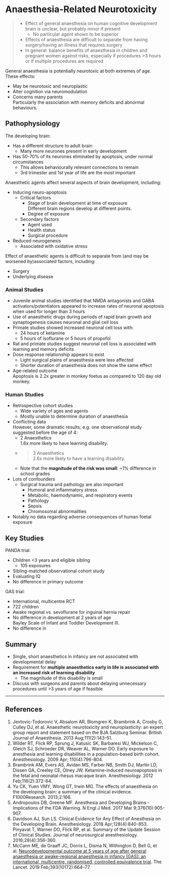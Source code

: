 # Anaesthesia-Related Neurotoxicity


>* Effect of general anaesthesia on human cognitive development brain is unclear, but probably minor if present
>	* No particular agent shown to be superior
>* Effects of anaesthesia are difficult to separate from having surgery/having an illness that requires surgery
>* In general: balance benefits of anaesthesia in children and pregnant women against risks, especially if procedures >3 hours or if multiple procedures are required


General anaesthesia is potentially neurotoxic at both extremes of age. These effects:

* May be neurotoxic and neuroplastic
* Alter cognition via neuromodulation
* Concerns many parents  
Particularly the association with memory deficits and abnormal behaviours.

## Pathophysiology

The developing brain:

* Has a different structure to adult brain
	* Many more neurones present in early development
* Has 50-70% of its neurones eliminated by apoptosis, under normal circumstances
	* This allows behaviourally relevant connections to remain
	* 3rd trimester and 1st year of life are the most important


Anaesthetic agents affect several aspects of brain development, including:

* Inducing neuro-apoptosis  
	* Critical factors
		* Stage of brain development at time of exposure  
		Different brain regions develop at different points.
		* Degree of exposure
	* Secondary factors
		* Agent used
		* Health status
		* Surgical procedure
* Reduced neurogenesis
	* Associated with oxidative stress  

Effect of anaesthetic agents is difficult to separate from (and may be worsened by)associated factors, including:

* Surgery
* Underlying disease


### Animal Studies

* Juvenile animal studies identified that NMDA antagonists and GABA activators/potentiators appeared to increase rates of neuronal apoptosis when used for longer than 3 hours
* Use of anaesthetic drugs during periods of rapid brain growth and synaptogenesis causes neuronal and glial cell loss
* Primate studies showed increased neuronal cell loss with:
	* 24 hours of ketamine
	* 5 hours of isoflurane or 5 hours of propofol
* Rat and primate studies suggest neuronal cell loss is associated with learning and memory deficits
* Dose response relationship appears to exist
	* Light surgical plains of anaesthesia were less affected
	* Shorter duration of anaesthesia does not show the same effect
* Age-related outcome  
Apoptosis is 2.2x greater in monkey foetus as compared to 120 day old monkey.


### Human Studies

* Retrospective cohort studies
	* Wide variety of ages and agents
	* Mostly unable to determine duration of anaesthesia
* Conflicting data  
However, some dramatic results; e.g. one observational study suggested before the age of 4:
	* 2 Anaesthetics  
	1.6x more likely to have learning disability.
	* >3 Anaesthetics  
	2.6x more likely to have a learning disability.
	* Note that the **magnitude of the risk was small**: ~1% difference in school grades
* Lots of confounders
	* Surgical trauma and pathology are also important
		* Humoral and inflammatory stress
		* Metabolic, haemodynamic, and respiratory events
		* Pathology
		* Sepsis
		* Chromosomal abnormalities
* Notably no data regarding adverse consequences of human foetal exposure


## Key Studies

PANDA trial:

* Children <3 years and eligible sibling
	* 105 exposures
* Sibling-matched observational cohort study
* Evaluating IQ
* No difference in primary outcome

GAS trial:

* International, multicentre RCT
* 722 children
* Awake regional vs. sevoflurane for inguinal hernia repair
* No difference in development at 2 years of age  
Bayley Scale of Infant and Toddler Development III.
* No difference in 


## Summary

* Single, short anaesthetics in infancy are not associated with developmental delay
* Requirement for **multiple anaesthetics early in life is associated with an increased risk of learning disability**
	* The magnitude of this disability is small
* Discuss with surgeons and parents about delaying unnecessary procedures until >3 years of age if feasible


---

## References

1. Jevtovic-Todorovic V, Absalom AR, Blomgren K, Brambrink A, Crosby G, Culley DJ, et al. Anaesthetic neurotoxicity and neuroplasticity: an expert group report and statement based on the BJA Salzburg Seminar. British Journal of Anaesthesia. 2013 Aug;111(2):143–51. 
2. Wilder RT, Flick RP, Sprung J, Katusic SK, Barbaresi WJ, Mickelson C, Gleich SJ, Schroeder DR, Weaver AL, Warner DO. Early exposure to anesthesia and learning disabilities in a population-based birth cohort. Anesthesiology. 2009 Apr; 110(4):796-804.
3. Brambrink AM, Evers AS, Avidan MS, Farber NB, Smith DJ, Martin LD, Dissen GA, Creeley CE, Olney JW. Ketamine-induced neuroapoptosis in the fetal and neonatal rhesus macaque brain. Anesthesiology. 2012 Feb;116(2):372-84.
4. Yu CK, Yuen VMY, Wong GT, Irwin MG. The effects of anaesthesia on the developing brain: a summary of the clinical evidence. F1000Research. 2013;2:166.
5. Andropoulos DB, Greene MF. Anesthesia and Developing Brains - Implications of the FDA Warning. N Engl J Med. 2017 Mar 9;376(10):905-907.
6. Davidson AJ, Sun LS. Clinical Evidence for Any Effect of Anesthesia on the Developing Brain. Anesthesiology. 2018 Apr;128(4):840-853.
Pinyavat T, Warner DO, Flick RP, et al. Summary of the Update Session of Clinical Studies. Journal of neurosurgical anesthesiology. 2016;28(4):356-360.
7. McCann ME, de Graaff JC, Dorris L, Disma N, Withington D, Bell G, et al. [Neurodevelopmental outcome at 5 years of age after general anaesthesia or awake-regional anaesthesia in infancy (GAS): an international, multicentre, randomised, controlled equivalence trial](https://www.thelancet.com/journals/lancet/article/PIIS0140-6736(18)32485-1/fulltext). The Lancet. 2019 Feb;393(10172):664–77. 
